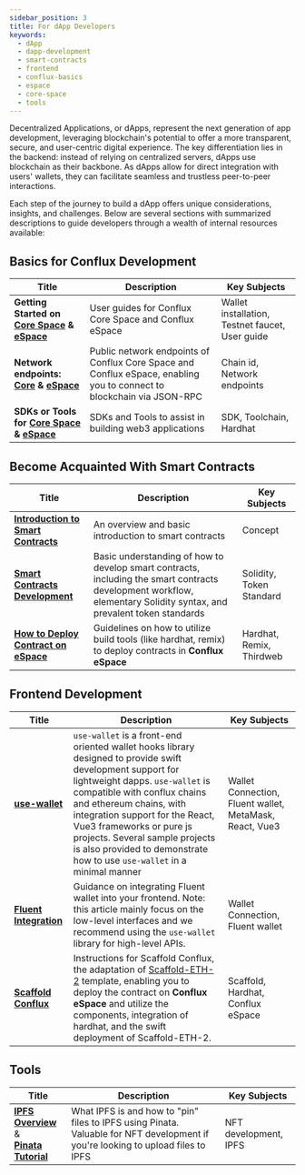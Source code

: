 ```yaml
---
sidebar_position: 3
title: For dApp Developers
keywords:
  - dApp
  - dapp-development
  - smart-contracts
  - frontend
  - conflux-basics
  - espace
  - core-space
  - tools
---
```


Decentralized Applications, or dApps, represent the next generation of app development, leveraging blockchain's potential to offer a more transparent, secure, and user-centric digital experience. The key differentiation lies in the backend: instead of relying on centralized servers, dApps use blockchain as their backbone. As dApps allow for direct integration with users' wallets, they can facilitate seamless and trustless peer-to-peer interactions.

Each step of the journey to build a dApp offers unique considerations, insights, and challenges. Below are several sections with summarized descriptions to guide developers through a wealth of internal resources available:

## Basics for Conflux Development

|Title|Description|Key Subjects|
|---|---|---|
| **Getting Started on [Core Space](../core/getting-started/installing-a-wallet.md) & [eSpace](../espace/UserGuide.md)** | User guides for Conflux Core Space and Conflux eSpace | Wallet installation, Testnet faucet, User guide |
| **Network endpoints: [Core](../core/core-endpoints.md) & [eSpace](../espace/network-endpoints.md)** | Public network endpoints of Conflux Core Space and Conflux eSpace, enabling you to connect to blockchain via JSON-RPC | Chain id, Network endpoints |
| **SDKs or Tools for [Core Space](/docs/category/sdks-and-tools) & [eSpace](../espace/DeveloperQuickstart.md)** | SDKs and Tools to assist in building web3 applications | SDK, Toolchain, Hardhat |

## Become Acquainted With Smart Contracts

|Title|Description|Key Subjects|
|---|---|---|
| [**Introduction to Smart Contracts**](../general/conflux-basics/contracts.md)| An overview and basic introduction to smart contracts | Concept |
| [**Smart Contracts Development**](/docs/category/smart-contracts) | Basic understanding of how to develop smart contracts, including the smart contracts development workflow, elementary Solidity syntax, and prevalent token standards | Solidity, Token Standard |
|[**How to Deploy Contract on eSpace**](/docs/category/how-to-deploy-contract)|Guidelines on how to utilize build tools (like hardhat, remix) to deploy contracts in **Conflux eSpace** | Hardhat, Remix, Thirdweb  |

## Frontend Development

|Title|Description|Key Subjects|
|---|---|---|
| [**use-wallet**](../general/build/tools/use-wallet)| `use-wallet` is a front-end oriented wallet hooks library designed to provide swift development support for lightweight dapps. `use-wallet` is compatible with conflux chains and ethereum chains, with integration support for the React, Vue3 frameworks or pure js projects. Several sample projects is also provided to demonstrate how to use `use-wallet` in a minimal manner | Wallet Connection, Fluent wallet, MetaMask, React, Vue3 |
| [**Fluent Integration**](../core/build/fluent.md)| Guidance on integrating Fluent wallet into your frontend. Note: this article mainly focus on the low-level interfaces and we recommend using the `use-wallet` library for high-level APIs. | Wallet Connection, Fluent wallet |
|[**Scaffold Conflux**](../espace/tutorials/scaffoldCfx/scaffold.md)| Instructions for Scaffold Conflux, the adaptation of [Scaffold-ETH-2](https://scaffoldeth.io/) template, enabling you to deploy the contract on **Conflux eSpace** and utilize the components, integration of hardhat, and the swift deployment of Scaffold-ETH-2. | Scaffold, Hardhat, Conflux eSpace |

## Tools

|Title|Description|Key Subjects|
|---|---|---|
|[**IPFS Overview**](../general/build/nfts/ipfs.md) &<br/>[**Pinata Tutorial**](../general/build/nfts/pinata.md)|What IPFS is and how to "pin" files to IPFS using Pinata. Valuable for NFT development if you're looking to upload files to IPFS| NFT development, IPFS|
